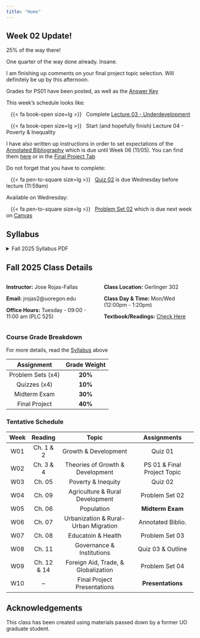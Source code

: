 ```yaml
---
title: "Home"
---
```


::: {.callout-warning}

## Week 02 Update!
[25% of the way there!]{.hi}

One quarter of the way done already. Insane.

I am finishing up comments on your final project topic selection. Will definitely be up by this afternoon. 

Grades for PS01 have been posted, as well as the [Answer Key](Assignments/Problem-Sets/PS01/Answer-Key-PS01.pdf/){.hi-orange target=_blank} 

This week's schedule looks like:

&nbsp;&nbsp;  {{< fa book-open size=lg >}} &nbsp; Complete [Lecture 03 - Underdevelopment](Lectures/03-Underdevelopment/030-compile.html){.hi-green target=_blank}

&nbsp;&nbsp;  {{< fa book-open size=lg >}} &nbsp; Start (and hopefully finish) Lecture 04 - Poverty & Inequality

I have also written up instructions in order to set expectations of the [Annotated Bibliography](https://canvas.uoregon.edu/courses/274682/assignments/1916913){.hi-orange target=_blank} which is due until [Week 06 (11/05)]{.hi-orange}. 
You can find them [here](Assignments/Final-Project/02-Annotated-Bib/annotated-bib.pdf){.hi-orange target=_blank} or in the [Final Project Tab](Assignments/final-project.qmd){.hi-orange target=_blank}

Do not forget that you have to complete:

&nbsp;&nbsp; {{< fa pen-to-square size=lg >}} &nbsp; [Quiz 02](https://canvas.uoregon.edu/courses/274682/quizzes/413321){.hi-orange target=_blank} is due [Wednesday before lecture (11:59am)]{.hi}

Available on Wednesday:

&nbsp;&nbsp; {{< fa pen-to-square size=lg >}} &nbsp; [Problem Set 02](Assignments/Problem-Sets/PS02/ps02.pdf){.hi-green target=_blank} which is due next week on [Canvas](https://canvas.uoregon.edu/courses/274682/assignments/1916927){.hi-orange target=_blank}

:::

## Syllabus

```{=html}
<details>
  <summary>Fall 2025 Syllabus PDF</summary>
  <a class="btn btn-primary btn-lg cv-download" href="Documents/Syllabus/Syllabus.pdf" target="_blank">
    <i class="fa-solid fa-file-arrow-down"></i>Download
  </a>
  <div class="embed-container">
    <iframe src="Documents/Syllabus/Syllabus.pdf" style="border: 0.5px" height="1000" width="800"></iframe>
  </div>
</details>
```

## Fall 2025 Class Details

:::: {.columns}
:::{.column width="50%"}

**Instructor:** Jose Rojas-Fallas

**Email:** jrojas2@uoregon.edu

**Office Hours:** Tuesday - 09:00 - 11:00 am (PLC 525)
:::

::: {.column width="50%"}

**Class Location:** Gerlinger 302

**Class Day & Time:** Mon/Wed (12:00pm - 1:20pm)

**Textbook/Readings:** [Check Here](Readings/list.qmd)
:::

::::

### Course Grade Breakdown

For more details, read the [Syllabus](Documents/Syllabus/Syllabus.pdf){target="_blank"} above


|     Assignment    | Grade Weight | 
|:-----------------:|:------------:|
| Problem Sets (x4) |    **20%**   |
| Quizzes (x4)      |    **10%**   |
| Midterm Exam      |    **30%**   |
| Final Project     |    **40%**   |


### Tentative Schedule

| **Week** |  **Reading** |             **Topic**                |          **Assignments**        |
|:--------:|:------------:|:------------------------------------:|:-------------------------------:|
|    W01   |  Ch. 1 & 2   |         Growth & Development         |              Quiz 01            |
|    W02   |  Ch. 3 & 4   |     Theories of Growth & Development |    PS 01 & Final Project Topic  |
|    W03   |    Ch. 05    |         Poverty & Inequity           |              Quiz 02            |
|    W04   |    Ch. 09    |     Agriculture & Rural Development  |          Problem Set 02         |
|    W05   |    Ch. 06    |             Population               |         **Midterm Exam**        |
|    W06   |    Ch. 07    | Urbanization & Rural-Urban Migration |         Annotated Biblio.       |
|    W07   |    Ch. 08    |       Educatoin & Health             |          Problem Set 03         |
|    W08   |    Ch. 11    |      Governance & Institutions       |         Quiz 03 & Outline       |
|    W09   |  Ch. 12 & 14 |  Foreign Aid, Trade, & Globalization |          Problem Set 04         | 
|    W10   |      --      |      Final Project Presentations     |         **Presentations**       |

## Acknowledgements

This class has been created using materials passed down by a former UO graduate student. 
